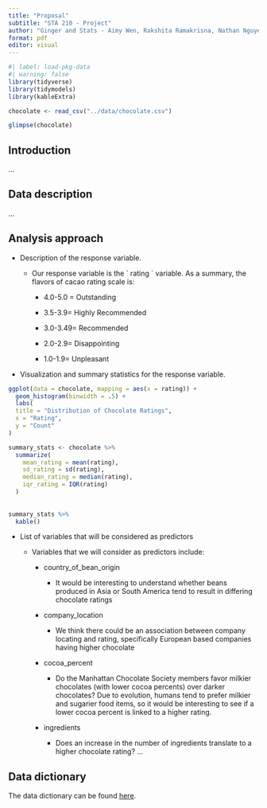 ```yaml
---
title: "Proposal"
subtitle: "STA 210 - Project"
author: "Ginger and Stats - Aimy Wen, Rakshita Ramakrisna, Nathan Nguyen, Bryan Pan"
format: pdf
editor: visual
---
```


```r
#| label: load-pkg-data
#| warning: false
library(tidyverse)
library(tidymodels)
library(kableExtra)

chocolate <- read_csv("../data/chocolate.csv")

glimpse(chocolate)
```

## Introduction

...

## Data description

...

## Analysis approach

-   Description of the response variable.

    -   Our response variable is the \` rating \` variable. As a summary, the flavors of cacao rating scale is: 

        -   4.0-5.0	 = Outstanding

        -   3.5-3.9= Highly Recommended

        -   3.0-3.49= Recommended

        -   2.0-2.9= Disappointing

        -   1.0-1.9= Unpleasant

-   Visualization and summary statistics for the response variable.

```r

ggplot(data = chocolate, mapping = aes(x = rating)) + 
  geom_histogram(binwidth = .5) + 
  labs(
  title = "Distribution of Chocolate Ratings",
  x = "Rating",
  y = "Count"
)

summary_stats <- chocolate %>%
  summarize(
    mean_rating = mean(rating),
    sd_rating = sd(rating),
    median_rating = median(rating),
    iqr_rating = IQR(rating)
  )
  
  
summary_stats %>%
  kable()

```

-   List of variables that will be considered as predictors

    -   Variables that we will consider as predictors include:

        -   country_of_bean_origin

            -   It would be interesting to understand whether beans produced in Asia or South America tend to result in differing chocolate ratings	

        -   company_location	

            -   We think there could be an association between company locating and rating, specifically European based companies having higher chocolate

        -   cocoa_percent	

            -   Do the Manhattan Chocolate Society members favor milkier chocolates (with lower cocoa percents) over darker chocolates? Due to evolution, humans tend to prefer milkier and sugarier food items, so it would be interesting to see if a lower cocoa percent is linked to a higher rating.

        -   ingredients

            -   Does an increase in the number of ingredients translate to a higher chocolate rating?
                ...

## Data dictionary

The data dictionary can be found [here](ADD%20LINK!!!).
